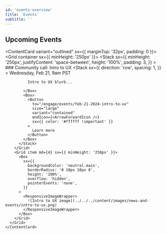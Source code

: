 ```yaml
---
id: 'events-overview'
title: 'Events'
subtitle: ''
---
```



<Hero>
  
  ## Upcoming Events

  <ContentCard variant="outlined" sx={{ 
    marginTop: '32px',
    padding: 0 }}>
     <Grid container sx={{ minHeight: '250px' }}>
        <Grid item md={8}>
          <Stack
            sx={{
              minHeight: '250px',
              justifyContent: 'space-between',
              height: '100%',
              padding: 3,
            }}
          >
            <Box>
              ### Community call: Intro to UX
              <Stack 
                sx={{
                direction: 'row',
                spacing: 1,
                }}
              >
                <EventIcon />  Wednesday, Feb 21, 9am PST
              </Stack>

              Intro to UX blurb...

            </Box>
            <Box>
              <Button 
                to="/engage/events/feb-21-2024-intro-to-ux"
                size="large"
                variant="contained"
                endIcon={<ArrowForwardIcon />}
                sx={{ color: '#ffffff !important' }}
              >
                Learn more
              </Button>
            </Box>
          </Stack>
        </Grid>
        <Grid item md={4} sx={{ minHeight: '250px' }}>
          <Box
            sx={{
              backgroundColor: 'neutral.main',
              borderRadius: '0 10px 10px 0',
              height: '100%',
              overflow: 'hidden',
              pointerEvents: 'none',
            }}
          >
            <ResponsiveImageWrapper>
              ![Intro to UX image](../../../content/images/news-and-events/intro-to-ux.png)
            </ResponsiveImageWrapper>
          </Box>
        </Grid>
      </Grid>
    </ContentCard>
    

</Hero>
<PageContainer>



</PageContainer>
